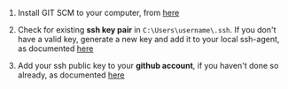 1. Install GIT SCM to your computer, from [here](
https://git-scm.com/download/win
)

2. Check for existing **ssh key pair** in `C:\Users\username\.ssh`.
If you don't have a valid key, generate a new key and add it to your local ssh-agent, as documented [here](
https://docs.github.com/en/authentication/connecting-to-github-with-ssh/generating-a-new-ssh-key-and-adding-it-to-the-ssh-agent#generating-a-new-ssh-key
)

3. Add your ssh public key to your **github account**, if you haven't done so already,
as documented [here](
https://docs.github.com/en/authentication/connecting-to-github-with-ssh/adding-a-new-ssh-key-to-your-github-account
)
